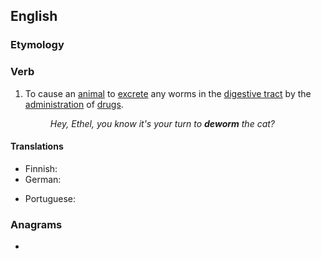 ==English==

===Etymology===
{{prefix|en|de|worm}}

===Verb===
{{en-verb}}

# To cause an [[animal]] to [[excrete]] any worms in the [[digestive tract]] by the [[administration]] of [[drugs]].
#: ''Hey, Ethel, you know it's your turn to '''deworm''' the cat?''

====Translations====
{{trans-top|to cause to excrete worms}}
* Finnish: {{t|fi|madottaa}}
* German: {{t+|de|entwurmen}}
{{trans-mid}}
* Portuguese: {{t|pt|desparasitar}}
{{trans-bottom}}

===Anagrams===
* {{anagrams|en|a=demorw|wormed}}